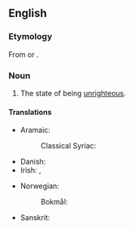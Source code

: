 ==English==

===Etymology===
{{root|en|ine-pro|*h₃reǵ-}}
From {{affix|en|un-|righteousness}} or {{affix|en|unrighteous|-ness}}.

===Noun===
{{en-noun|-}}

# The state of being [[unrighteous]].

====Translations====
{{trans-top|the state of being unrighteous}}
* Aramaic:
*: Classical Syriac: {{t|syc|ܥܘܠܘܬܐ|f}}
* Danish: {{t|da|uretfærdighed|c}}
* Irish: {{t|ga|ainfhíréantacht|f}}, {{t|ga|neamhfhíréantacht|f}}
{{trans-mid}}
* Norwegian:
*: Bokmål: {{t+|nb|urettferdighet|c}}
* Sanskrit: {{t+|sa|अधर्म|m}}
{{trans-bottom}}